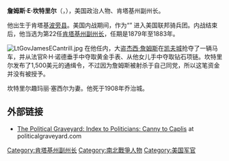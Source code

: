 '''詹姆斯·E·坎特里尔'''（{{lang|en|'''James Edwards Cantrill'''}}，{{bd|1839年|6月20日|1908年|4月5日}}），美国政治人物、肯塔基州副州长。

他出生于肯塔基[[波旁县|波旁县]]。美国内战期间，作为“{{le|摩根的人|Morgan's Men]}}” 进入美国联邦骑兵团。内战结束后，他当选为第22任[[肯塔基州副州长|肯塔基州副州长]]，任期是1879年至1883年。

[[Image:LtGovJamesECantrill.jpg|thumb]]
在他任内，大盗[[杰西·詹姆斯|杰西·詹姆斯]]在[[凯夫城|凯夫城]]抢夺了一辆马车，并从法官R·H·诺德垂手中夺取黄金手表、从他女儿手中夺取钻石项链。坎特里尔发布了1,500美元的通缉令，不过因为詹姆斯被射杀于自己同党，所以这笔资金并没有被授予。

坎特里尔趣玛丽·塞西尔为妻。他死于1908年乔治城。

==外部链接==
* [http://politicalgraveyard.com/bio/canon-caplis.html The Political Graveyard: Index to Politicians: Canny to Caplis<!-- bot-generated title -->] {{Wayback|url=http://politicalgraveyard.com/bio/canon-caplis.html |date=20210413221245 }} at politicalgraveyard.com
{{s-start}}
{{s-off}}
{{succession box|title=[[肯塔基州副州长|肯塔基州副州长]]|before=[[约翰·C·安德伍德|约翰·C·安德伍德]]|after=[[詹姆斯·R·欣德曼|詹姆斯·R·欣德曼]]|years=1879–1883}}
{{s-end}}
{{肯塔基州副州长}}
{{DEFAULTSORT:Cantrill, James E.}}
[[Category:肯塔基州副州长|Category:肯塔基州副州长]]
[[Category:南北戰爭人物|Category:南北戰爭人物]]
[[Category:美国军官|Category:美国军官]]